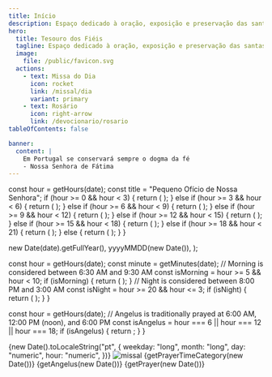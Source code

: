 ```yaml
---
title: Início
description: Espaço dedicado à oração, exposição e preservação das santas tradições da Igreja.
hero:
  title: Tesouro dos Fiéis
  tagline: Espaço dedicado à oração, exposição e preservação das santas tradições da Igreja.
  image:
    file: /public/favicon.svg
  actions:
    - text: Missa do Dia
      icon: rocket
      link: /missal/dia
      variant: primary
    - text: Rosário
      icon: right-arrow
      link: /devocionario/rosario
tableOfContents: false

banner:
  content: |
    Em Portugal se conservará sempre o dogma da fé
    - Nossa Senhora de Fátima
---
```






  const hour = getHours(date);
  const title = "Pequeno Ofício de Nossa Senhora";
  if (hour >= 0 && hour < 3) {
    return (
      <LinkCard
        title={title}
        description="Matina"
        href="/devocionario/oficio/matinas"
      />
    );
  } else if (hour >= 3 && hour < 6) {
    return (
      <LinkCard
        title={title}
        description="Lauds"
        href="/devocionario/oficio/lauds"
      />
    );
  } else if (hour >= 6 && hour < 9) {
    return (
      <LinkCard
        title={title}
        description="Prima"
        href="/devocionario/oficio/prima"
      />
    );
  } else if (hour >= 9 && hour < 12) {
    return (
      <LinkCard
        title={title}
        description="Terça"
        href="/devocionario/oficio/terca"
      />
    );
  } else if (hour >= 12 && hour < 15) {
    return (
      <LinkCard
        title={title}
        description="Sexta"
        href="/devocionario/oficio/sexta"
      />
    );
  } else if (hour >= 15 && hour < 18) {
    return (
      <LinkCard
        title={title}
        description="Noa"
        href="/devocionario/oficio/noa"
      />
    );
  } else if (hour >= 18 && hour < 21) {
    return (
      <LinkCard
        title={title}
        description="Vésperas"
        href="/devocionario/oficio/vesperas"
      />
    );
  } else {
    return (
      <LinkCard
        title={title}
        description="Completas"
        href="/devocionario/oficio/completas"
      />
    );
  }
}

  new Date(date).getFullYear(),
  yyyyMMDD(new Date()),
);

  const hour = getHours(date);
  const minute = getMinutes(date);
  // Morning is considered between 6:30 AM and 9:30 AM
  const isMorning = hour >= 5 && hour < 10;
  if (isMorning) {
    return (
      <LinkCard title="Oração da Manhã" href="/devocionario/dia/oracaomanha" />
    );
  }
  // Night is considered between 8:00 PM and 3:00 AM
  const isNight = hour >= 20 && hour <= 3;
  if (isNight) {
    return (
      <LinkCard title="Oração da Noite" href="/devocionario/dia/oracaonoite" />
    );
  }
}

  const hour = getHours(date);
  // Angelus is traditionally prayed at 6:00 AM, 12:00 PM (noon), and 6:00 PM
  const isAngelus = hour === 6 || hour === 12 || hour === 18;
  if (isAngelus) {
    return <LinkCard title="Angelus" href="/devocionario/dia/angelus" />;
  }
}

<Card title="Dia e hora" icon="information">
  <caption>
    {new Date().toLocaleString("pt", {
      weekday: "long",
      month: "long",
      day: "numeric",
      hour: "numeric",
    })}
  </caption>
  <img class="rounded" src="/1.gif" alt="missal" />
  <LinkCard
    href={`/missal/dia#${yyyyMMDD(date)}`}
    title={
      calendar.celebration[0]?.title ||
      calendar.tempora[0]?.title ||
      calendar.commemoration[0]?.title ||
      "Feria"
    }
    description={calendar.commemoration[0]?.title}
  />
  {getPrayerTimeCategory(new Date())}
  {getAngelus(new Date())}
  {getPrayer(new Date())}
</Card>

<Card title="Ir para" icon="open-book">

  <LinkCard href="/missal" title="Missal" />
  <LinkCard href="/ritual" title="Ritual" />
  <LinkCard href="/fe" title="Fé" />
  <LinkCard href="/canticos" title="Cânticos" />
  <LinkCard href="/devocionario" title="Devocionário" />
</Card>
